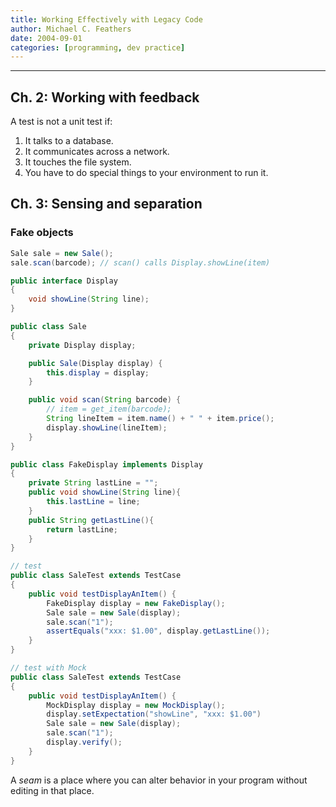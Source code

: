 ```yaml
---
title: Working Effectively with Legacy Code
author: Michael C. Feathers
date: 2004-09-01
categories: [programming, dev practice]
---
```


-----

## Ch. 2: Working with feedback

A test is not a unit test if:

1. It talks to a database.
2. It communicates across a network.
3. It touches the file system.
4. You have to do special things to your environment to run it.


## Ch. 3: Sensing and separation

### Fake objects

``` java
Sale sale = new Sale();
sale.scan(barcode); // scan() calls Display.showLine(item)

public interface Display
{
    void showLine(String line);
}

public class Sale
{
    private Display display;

    public Sale(Display display) {
        this.display = display;
    }

    public void scan(String barcode) {
        // item = get_item(barcode);
        String lineItem = item.name() + " " + item.price();
        display.showLine(lineItem);
    }
}

public class FakeDisplay implements Display
{
    private String lastLine = "";
    public void showLine(String line){
        this.lastLine = line;
    }
    public String getLastLine(){
        return lastLine;
    }
}

// test
public class SaleTest extends TestCase
{
    public void testDisplayAnItem() {
        FakeDisplay display = new FakeDisplay();
        Sale sale = new Sale(display);
        sale.scan("1");
        assertEquals("xxx: $1.00", display.getLastLine());
    }
}

// test with Mock
public class SaleTest extends TestCase
{
    public void testDisplayAnItem() {
        MockDisplay display = new MockDisplay();
        display.setExpectation("showLine", "xxx: $1.00")
        Sale sale = new Sale(display);
        sale.scan("1");
        display.verify();
    }
}
```

A *seam* is a place where you can alter behavior in your program without editing in that place.
